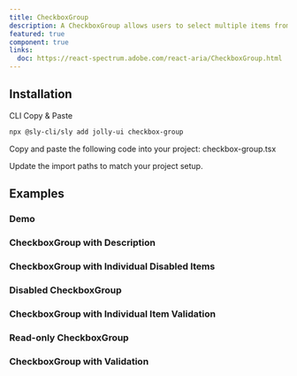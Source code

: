 ```yaml
---
title: CheckboxGroup
description: A CheckboxGroup allows users to select multiple items from a list of options.
featured: true
component: true
links:
  doc: https://react-spectrum.adobe.com/react-aria/CheckboxGroup.html
---
```


<ComponentPreview name="checkbox-group-demo" />

## Installation

<Tabs defaultValue="cli">

<TabsList>
  <TabsTrigger value="cli">CLI</TabsTrigger>
  <TabsTrigger value="manual">Copy & Paste</TabsTrigger>
</TabsList>

<TabsContent value="cli">

```bash
npx @sly-cli/sly add jolly-ui checkbox-group
```

</TabsContent>

<TabsContent value="manual">

<Steps>

<Step>
  Copy and paste the following code into your project: checkbox-group.tsx
</Step>

<ComponentSource name="checkbox-group" />

<Step>Update the import paths to match your project setup.</Step>

</Steps>

</TabsContent>

</Tabs>

## Examples

### Demo

<ComponentPreview name="checkbox-group-demo" />

### CheckboxGroup with Description

<ComponentPreview name="checkbox-group-description" />

### CheckboxGroup with Individual Disabled Items

<ComponentPreview name="checkbox-group-disabled-individual" />

### Disabled CheckboxGroup

<ComponentPreview name="checkbox-group-disabled" />

### CheckboxGroup with Individual Item Validation

<ComponentPreview name="checkbox-group-individual-validation" />

### Read-only CheckboxGroup

<ComponentPreview name="checkbox-group-readonly" />

### CheckboxGroup with Validation

<ComponentPreview name="checkbox-group-validation" />
